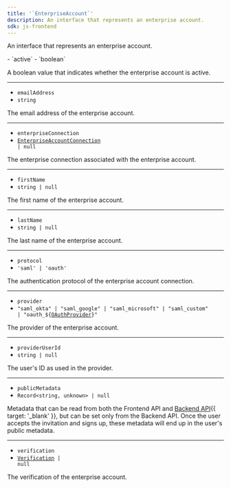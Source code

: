 ```yaml
---
title: '`EnterpriseAccount`'
description: An interface that represents an enterprise account.
sdk: js-frontend
---
```


An interface that represents an enterprise account.

<Properties>
  - `active`
  - `boolean`

  A boolean value that indicates whether the enterprise account is active.

  ---

  - `emailAddress`
  - `string`

  The email address of the enterprise account.

  ---

  - `enterpriseConnection`
  - <code>[EnterpriseAccountConnection](/docs/references/javascript/types/enterprise-account-connection) | null</code>

  The enterprise connection associated with the enterprise account.

  ---

  - `firstName`
  - `string | null`

  The first name of the enterprise account.

  ---

  - `lastName`
  - `string | null`

  The last name of the enterprise account.

  ---

  - `protocol`
  - `'saml' | 'oauth'`

  The authentication protocol of the enterprise account connection.

  ---

  - `provider`
  - <code>"saml\_okta" | "saml\_google" | "saml\_microsoft" | "saml\_custom" | "oauth\_$\{[OAuthProvider](/docs/references/javascript/types/sso#o-auth-provider)}"</code>

  The provider of the enterprise account.

  ---

  - `providerUserId`
  - `string | null`

  The user's ID as used in the provider.

  ---

  - `publicMetadata`
  - `Record<string, unknown> | null`

  Metadata that can be read from both the Frontend API and [Backend API](/docs/reference/backend-api){{ target: '_blank' }}, but can be set only from the Backend API. Once the user accepts the invitation and signs up, these metadata will end up in the user's public metadata.

  ---

  - `verification`
  - <code>[Verification](/docs/references/javascript/types/verification) | null</code>

  The verification of the enterprise account.
</Properties>
